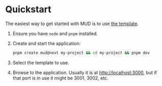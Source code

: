 # Quickstart

The easiest way to get started with MUD is to use [the template](/templates/typescript/getting-started).

1. Ensure you have `node` and `pnpm` installed.
1. Create and start the application:

   ```sh copy
   pnpm create mud@next my-project && cd my-project && pnpm dev
   ```

1. Select the template to use.
1. Browse to the application. 
   Usually it is at [http://localhost:3000](http://localhost:3000), but if that port is in use it might be 3001, 3002, etc.

